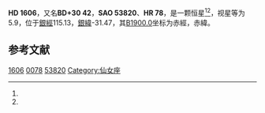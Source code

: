 {{Starbox begin
| name = HD 1606
}}
{{Starbox observe
| epoch = [[J2000.0|J2000.0]]
| constell = {{星座名待查}}<ref name=SIMBAD>{{cite web
 | url=http://simbad.u-strasbg.fr/simbad/sim-id?Ident=HR+78
 | title =Pulsating variable Star
 | publisher=Centre de Données astronomiques de Strasbourg
 | work=SIMBAD
 | accessdate=2012-07-13}}</ref><ref name=DATA>{{cite web
 | url=http://vizier.u-strasbg.fr/viz-bin/VizieR-5?-out.add=.&-source=5050&-corr=PK=HR&-out.max=9999&HR=78
 | title=VizieR Detailed Page
 | accessdate=2012-07-13
 | archive-date=2016-03-05
 | archive-url=https://web.archive.org/web/20160305033306/http://vizier.u-strasbg.fr/viz-bin/VizieR-5?-out.add=.&-source=5050&-corr=PK=HR&-out.max=9999&HR=78
 | dead-url=no
 }}</ref>
| 星官 = 
| ra = {{RA|0|20|24.4}}<ref name=SIMBAD /><ref name=DATA />
| dec = {{DEC|+30|56|9}}<ref name=SIMBAD /><ref name=DATA />
| appmag_v = 5.9<ref name=SIMBAD /><ref name=DATA />
}}
{{Starbox character
| class = B7V<ref name=SIMBAD /><ref name=DATA />
| b-v = -0.1<ref name=SIMBAD /><ref name=DATA />
| u-b = -0.46<ref name=SIMBAD /><ref name=DATA />
| r-i = <ref name=SIMBAD /><ref name=DATA />
| variable = 
}}
{{Starbox astrometry
| radial_v = -0.46
| prop_mo_ra = 4
| parallax = 
| p_error = 
}}
{{Starbox catalog
| names =BD+30 42，[[SAO星表|SAO]] 53820，[[HD星表|HD]] 1606，[[HR星表|HR]] 78}}
{{Starbox reference |Simbad=HR+78}}
{{Starbox end}}

'''HD 1606'''，又名'''BD+30 42'''，'''SAO 53820'''、'''HR 78'''，是一颗恒星<ref name=SIMBAD /><ref name=DATA />，视星等为5.9，位于[[銀道座標系|銀經]]115.13，[[銀道座標系|銀緯]]-31.47，其[[B1900.0|B1900.0]]坐标为赤經{{RA|0|15|10.7}}，赤緯{{DEC|+30|-31.47|50}}。

== 参考文献 ==
{{reflist}}

{{star-stub}}

[[Category:HD和HDE天體|1606]]
[[Category:HR天體|0078]]
[[Category:SAO天體|53820]]
[[Category:仙女座|Category:仙女座]]